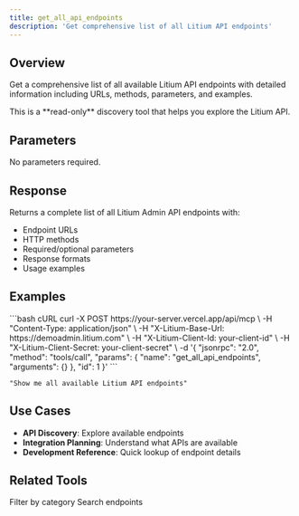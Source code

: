 ```yaml
---
title: get_all_api_endpoints
description: 'Get comprehensive list of all Litium API endpoints'
---
```


## Overview

Get a comprehensive list of all available Litium API endpoints with detailed information including URLs, methods, parameters, and examples.

<Info>
  This is a **read-only** discovery tool that helps you explore the Litium API.
</Info>

## Parameters

No parameters required.

## Response

Returns a complete list of all Litium Admin API endpoints with:
- Endpoint URLs
- HTTP methods
- Required/optional parameters
- Response formats
- Usage examples

## Examples

<CodeGroup>
```bash cURL
curl -X POST https://your-server.vercel.app/api/mcp \
  -H "Content-Type: application/json" \
  -H "X-Litium-Base-Url: https://demoadmin.litium.com" \
  -H "X-Litium-Client-Id: your-client-id" \
  -H "X-Litium-Client-Secret: your-client-secret" \
  -d '{
    "jsonrpc": "2.0",
    "method": "tools/call",
    "params": {
      "name": "get_all_api_endpoints",
      "arguments": {}
    },
    "id": 1
  }'
```

```text Natural Language
"Show me all available Litium API endpoints"
```
</CodeGroup>

## Use Cases

- **API Discovery**: Explore available endpoints
- **Integration Planning**: Understand what APIs are available
- **Development Reference**: Quick lookup of endpoint details

## Related Tools

<CardGroup cols={2}>
  <Card title="get_api_endpoints_by_category" href="/tools/api-discovery/get-api-endpoints-by-category">Filter by category</Card>
  <Card title="search_api_endpoints" href="/tools/api-discovery/search-api-endpoints">Search endpoints</Card>
</CardGroup>

